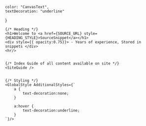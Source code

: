 
    color: "CanvasText",
    textDecoration: "underline"
}

<HTMLSkeleton UseGlobalStyle={false} UseCodeStyle={false}>

    {/* Heading */}
    <h1>Welcome to <a href={SOURCE_URL} style={HEADING_STYLE}>SourceSnippet</a></h1>
    <div style={{ opacity:0.75}}> - Years of experience, Stored in snippets </div>
    <hr/>


    {/* Index Guide of all content available on site */}
    <SiteGuide />


    {/* Styling */}
    <GlobalStyle AdditionalStyles={`
        a {
            text-decoration:none; 
        }

        a:hover { 
            text-decoration:underline; 
        }
    `}/>

</HTMLSkeleton>